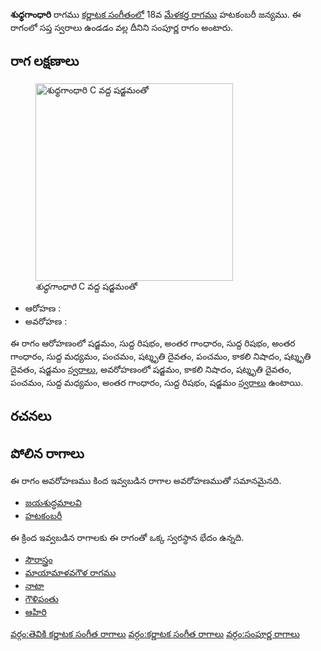 {{Infobox ragam
	| name          	= శుధ్ధగాంధారి
	| synonym	    	= 
	| mela          	= 
	| chakra        	= 
	| janaka        	= 
	| type          	= సంపూర్ణ
	| arohanam      	= {{svaraC|S|R1|G3|R1|G3|M1|P|D3|P|N3|D3|S'}} 
	| avarohanam    	= {{svaraC|S'|N3|D3|P|M1|G3|R1|S}}
	| jeeva         	=
	| chhaya        	=
	| nyasa         	=
	| vishesha      	= 
	| equivalent  		= 
}}
{{కర్ణాటక సంగీత రాగాలు}}
'''శుధ్ధగాంధారి''' రాగము [[కర్ణాటక సంగీతం]]లో 18వ [[మేళకర్త రాగము]]  హటకంబరీ జన్యము.  ఈ రాగంలో సప్త స్వరాలు ఉండడం వల్ల దీనిని సంపూర్ణ రాగం అంటారు.


==రాగ లక్షణాలు==
[[Image:shuddhagandhari_kb2wiki.png|thumb|right|316px|''శుధ్ధగాంధారి'' C వద్ద షడ్జమంతో]]

* ఆరోహణ : {{svaraC|S|R1|G3|R1|G3|M1|P|D3|P|N3|D3|S'}} 
* అవరోహణ : {{svaraC|S'|N3|D3|P|M1|G3|R1|S}}

ఈ రాగం ఆరోహణంలో షడ్జమం, సుద్ద  రిషభం, అంతర గాంధారం, సుద్ద  రిషభం, అంతర గాంధారం, సుద్ద మధ్యమం, పంచమం, షట్శృతి దైవతం, పంచమం, కాకలి  నిషాదం, షట్శృతి దైవతం, షడ్జమం [[స్వరాలు]], అవరోహణంలో షడ్జమం, కాకలి  నిషాదం, షట్శృతి దైవతం, పంచమం, సుద్ద మధ్యమం, అంతర గాంధారం, సుద్ద  రిషభం, షడ్జమం [[స్వరాలు]] ఉంటాయి.

==రచనలు==



==పోలిన రాగాలు==
ఈ రాగం అవరోహణము కింద ఇవ్వబడిన రాగాల అవరోహణముతో సమానమైనది.
* [[జయశుద్ధమాలవి]]
* [[ హటకంబరీ]]

ఈ క్రింద ఇవ్వబడిన రాగాలకు ఈ రాగంతో ఒక్క స్వరస్థాన భేదం ఉన్నది.
* [[సౌరాస్త్రం]]
* [[మాయామాళవగౌళ రాగము]]
* [[నాటా]]
* [[గౌళిపంతు]]
* [[ఆహిరి]]



[[వర్గం:తెవికి కర్ణాటక సంగీత రాగాలు]]
[[వర్గం:కర్ణాటక సంగీత రాగాలు]]
[[వర్గం:సంపూర్ణ రాగాలు]]